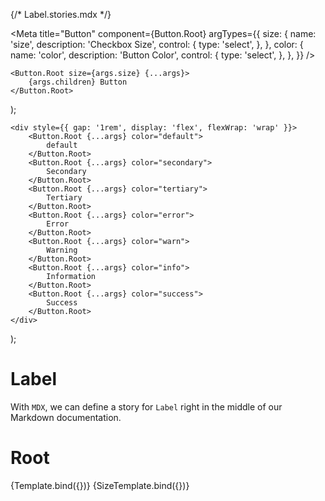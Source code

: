 {/* Label.stories.mdx */}



<Meta
    title="Button"
    component={Button.Root}
    argTypes={{
        size: {
            name: 'size',
            description: 'Checkbox Size',
            control: {
                type: 'select',
            },
        },
        color: {
            name: 'color',
            description: 'Button Color',
            control: {
                type: 'select',
            },
        },
    }}
/>

    <Button.Root size={args.size} {...args}>
        {args.children} Button
    </Button.Root>
);

    <div style={{ gap: '1rem', display: 'flex', flexWrap: 'wrap' }}>
        <Button.Root {...args} color="default">
            default
        </Button.Root>
        <Button.Root {...args} color="secondary">
            Secondary
        </Button.Root>
        <Button.Root {...args} color="tertiary">
            Tertiary
        </Button.Root>
        <Button.Root {...args} color="error">
            Error
        </Button.Root>
        <Button.Root {...args} color="warn">
            Warning
        </Button.Root>
        <Button.Root {...args} color="info">
            Information
        </Button.Root>
        <Button.Root {...args} color="success">
            Success
        </Button.Root>
    </div>
);

# Label

With `MDX`, we can define a story for `Label` right in the middle of our Markdown documentation.

# Root

<ArgsTable of={Main} />

<Canvas>
    <Story
        name="Main"
        args={{
            size: 'large',
        }}
    >
        {Template.bind({})}
    </Story>
    <Story
        name="All Colors"
        args={{
            size: 'large',
        }}
    >
        {SizeTemplate.bind({})}
    </Story>
</Canvas>
